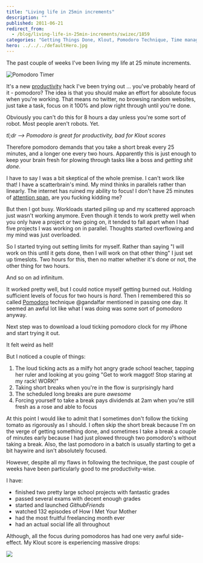 ```yaml
---
title: "Living life in 25min increments"
description: ""
published: 2011-06-21
redirect_from:
  - /blog/living-life-in-25min-increments/swizec/1859
categories: "Getting Things Done, Klout, Pomodoro Technique, Time management, Twitter, Uncategorized"
hero: ../../../defaultHero.jpg
---
```


The past couple of weeks I've been living my life at 25 minute increments.

![Pomodoro Timer](https://swizec.com/wp-content/uploads/2011/06/300px-Il_pomodoro.jpg)

It's a new [productivity](https://en.wikipedia.org/wiki/Productivity) hack I've been trying out ... you've probably heard of it - pomodoro? The idea is that you should make an effort for absolute focus when you're working. That means no twitter, no browsing random websites, just take a task, focus on it 100% and plow right through until you're done.

Obviously you can't do this for 8 hours a day unless you're some sort of robot. Most people aren't robots. Yet.

_tl;dr --> Pomodoro is great for productivity, bad for Klout scores_

Therefore pomodoro demands that you take a short break every 25 minutes, and a longer one every two hours. Apparently this is just enough to keep your brain fresh for plowing through tasks like a boss and _getting shit done_.

I have to say I was a bit skeptical of the whole premise. I can't work like that! I have a scatterbrain's mind. My mind thinks in parallels rather than linearly. The internet has ruined my ability to focus! I don't have 25 minutes of [attention span](https://en.wikipedia.org/wiki/Attention_span), are you fucking kidding me?

But then I got busy. Workloads started piling up and my scattered approach just wasn't working anymore. Even though it tends to work pretty well when you only have a project or two going on, it tended to fall apart when I had five projects I was working on in parallel. Thoughts started overflowing and my mind was just overloaded.

So I started trying out setting limits for myself. Rather than saying "I will work on this until it gets done, then I will work on that other thing" I just set up timeslots. Two hours for this, then no matter whether it's done or not, the other thing for two hours.

And so on ad infinitum.

It worked pretty well, but I could notice myself getting burned out. Holding sufficient levels of focus for two hours is _hard_. Then I remembered this so called [Pomodoro](https://en.wikipedia.org/wiki/Pomodoro_Technique) technique @gandalfar mentioned in passing one day. It seemed an awful lot like what I was doing was some sort of pomodoro anyway.

Next step was to download a loud ticking pomodoro clock for my iPhone and start trying it out.

It felt weird as hell!

But I noticed a couple of things:

1.  The loud ticking acts as a milfy hot angry grade school teacher, tapping her ruler and looking at you going "Get to work maggot! Stop staring at my rack! WORK!"
2.  Taking short breaks when you're in the flow is surprisingly hard
3.  The scheduled long breaks are pure _awesome_
4.  Forcing yourself to take a break pays dividends at 2am when you're still fresh as a rose and able to focus

At this point I would like to admit that I sometimes don't follow the ticking tomato as rigorously as I should. I often skip the short break because I'm on the verge of getting something done, and sometimes I take a break a couple of minutes early because I had just plowed through two pomodoro's without taking a break. Also, the last pomodoro in a batch is usually starting to get a bit haywire and isn't absolutely focused.

However, despite all my flaws in following the technique, the past couple of weeks have been particularly good to me productivity-wise.

I have:

- finished two pretty large school projects with fantastic grades
- passed several exams with decent enough grades
- started and launched _GithubFriends_
- watched 132 episodes of How I Met Your Mother
- had the most fruitful freelancing month ever
- had an actual social life all throughout

Although, all the focus during pomodoros has had one very awful side-effect. My Klout score is experiencing massive drops:

![](https://swizec.com/wp-content/uploads/2011/06/jLW0g4.png)